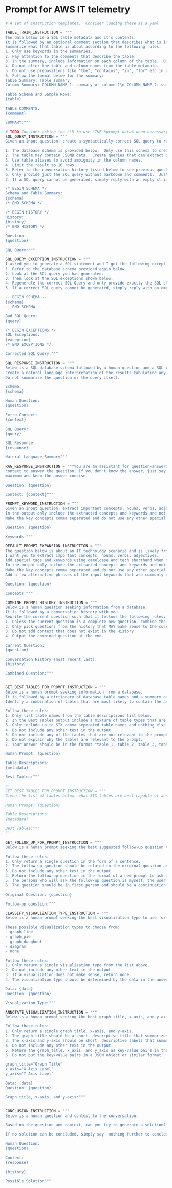 # Prompt for AWS IT telemetry

```python
# A set of instruction templates.  Consider loading these as a yaml

TABLE_TRAIN_INSTRUCTION = """
The data below is a SQL table metadata and it's contents.
It is followed by an optional comment section that describes what is in the table.
Summarize what that table is about according to the following rules:
1. Only use keywords in the summaries.
2. Pay attention to the comments that describe the table.
3. In the summary, include information on each column of the table.  DO NOT ALTER COLUMN NAME IN SUMMARY.
4. Do not alter the table and column names from the table metadata.
5. Do not use prepositions like "the", "contains", "in", "for" etc in any summarizations.
6. Follow the format below for the summary:
Table Summary: Table summary
Column Summary: COLUMN_NAME_1: summary of column 1\n COLUMN_NAME_2: summary of column 2\n

Table Schema and Sample Rows:
{table}

TABLE COMMENTS:
{comment}

SUMMARY:"""

# TODO Consider asking the LLM to use LIKE %prompt_data% when necessary or ambiguous
SQL_QUERY_INSTRUCTION = """
Given an input question, create a syntactically correct SQL query to run for a Postgres database. Follow the following rules:

1. The database schema is provided below.  Only use this schema to create the query.
2. The table may contain JSONB data.  Create queries that can extract data from the JSONB when applicable.
3. Use table aliases to avoid ambiguity in the column names.
4. Limit the result to 10 rows.
5. Refer to the conversation history listed below to see previous questions and results.  Incorporate this into the SQL query if applicable.
6. Only provide just the SQL query without markdown and comments.  Just a query string that can be pasted to psql.
7. If a SQL query cannot be generated, simply reply with an empty string.

/* BEGIN SCHEMA */
Schema and Table Summary:
{schema}
/* END SCHEMA */

/* BEGIN HISTORY */
History:
{history}
/* END HISTORY */

Question:
{question}

SQL Query:"""

SQL_QUERY_EXCEPTION_INSTRUCTION = """
I asked you to generate a SQL statement and I got the following exceptions below while executing the SQL query you generated.  Do the following:
1. Refer to the database schema provided again below.
2. Look at the SQL query you had generated.
3. Then look at the SQL exceptions shown below.
4. Regenerate the correct SQL Query and only provide exactly the SQL statement in the output without any markdown.
5. If a correct SQL query cannot be generated, simply reply with an empty string.

-- BEGIN SCHEMA --
{schema}
-- END SCHEMA --

Bad SQL Query:
{query}

/* BEGIN EXCEPTIONS */
SQL Exceptions:
{exception}
/* END EXCEPTIONS */

Corrected SQL Query:"""

SQL_RESPONSE_INSTRUCTION = """
Below is a SQL database schema followed by a human question and a SQL representation of that question and the SQL response.
Create a natural language interpretation of the results tabulating any data needed for the summary.
Do not summarize the question or the query itself.

Schema:
{schema}

Human Question:
{question}

Extra Context:
{context}

SQL Query:
{query}

SQL Response:
{response}

Natural Language Summary"""

RAG_RESPONSE_INSTRUCTION = """You are an assistant for question-answering tasks. Use the following pieces of retrieved
context to answer the question. If you don't know the answer, just say that you don't know. Use three sentences
maximum and keep the answer concise.

Question: {question}

Context: {context}"""

PROMPT_KEYWORD_INSTRUCTION = """
Given an input question, extract important concepts, nouns, verbs, adjectives.
In the output only include the extracted concepts and keywords and not any of the input data or explanation.
Make the key concepts comma seperated and do not use any other special characters.

Question: {question}

Keywords:"""

DEFAULT_PROMPT_EXPANSION_INSTRUCTION = """
The question below is about an IT technology scenario and is likely from someone having a question about devops, ITOps, infrastructure and application technologies.
I want you to extract important concepts, nouns, verbs, adjectives.
Add special tags and keywords using camelcase and tech shorthand when needed.
In the output only include the extracted concepts and keywords and not any of the input data or explanation.
Make the key concepts comma seperated and do not use any other special characters.
Add a few alternative phrases of the input keywords that are commonly used in IT jargon and could be found in log files and telemetry.

Question: {question}

Concepts:"""

COMBINE_PROMPT_HISTORY_INSTRUCTION = """
Below is a human question seeking information from a database.
It is followed by a conversation history with you.
Rewrite the current question such that it follows the following rules:
1. Unless the current question is a complete new question, combine the thought in the current question with something relevant from the conversation history.
2. Only pick questions from the history that MAY make sense to the current question.
3. Do not add context that does not exist in the History.
4. Output the combined question at the end.

Current Question:
{question}

Conversation History (most recent last):
{history}

Combined Question:"""


GET_BEST_TABLES_FOR_PROMPT_INSTRUCTION = """
Below is a human prompt seeking information from a database.
It is followed by a dictionary of database table names and a summary of the table contents.
Identify a combination of tables that are most likely to contain the answer to the user's prompt.

Follow these rules:
1. Only list table names from the table descriptions list below.
2. In the Best Tables output include a mixture of table types that are best candidates for answering the human prompt.
3. Only include up to SIX comma seperated table names and nothing else.
4. Do not include any other text in the output.
5. Do not include any of the tables that are not relevant to the prompt.
6. Do not explain why the tables are relevant to the prompt.
7. Your answer should be in the format "table_1, table_2, table_3, table_4, table_5, table_6"

Human Prompt: {question}

Table Descriptions:
{metadata}

Best Tables:"""

'''
GET_BEST_TABLES_FOR_PROMPT_INSTRUCTION = """
Given the list of tables below, what SIX tables are best capable of answering the question listed in Human Prompt below?

Human Prompt: {question}

Table Descriptions:
{metadata}

Best Tables:"""
'''

GET_FOLLOW_UP_FOR_PROMPT_INSTRUCTION = """
Below is a human prompt seeking the best suggested follow-up question to ask after the original question.

Follow these rules:
1. Only return a single question in the form of a sentence.
2. The follow-up question should be related to the original question asked.
3. Do not include any other text in the output.
4. Return the follow-up question in the format of a new prompt to ask an LLM
5. The persona who will ask the follow-up question is myself, the user, or a colleague.
6. The question should be in first person and should be a continuation of the original question.

Original Question: {question}

Follow-up question:"""

CLASSIFY_VISUALIZATION_TYPE_INSTRUCTION = """
Below is a human prompt seeking the best visualization type to use for the data  in the answer.

These possible visualization types to choose from:
- graph_line
- graph_pie
- graph_doughnut
- diagram
- none

Follow these rules:
1. Only return a single visualization type from the list above.
2. Do not include any other text in the output.
3. If a visualization does not make sense, return none.
4. The visualization type should be determined by the data in the answer and the question asked.

Data: {data}
Question: {question}

Visualization Type:"""

ANNOTATE_VISUALIZATION_INSTRUCTION = """
Below is a human prompt seeking the best graph title, x-axis, and y-axis for a given question.

Follow these rules:
1. Only return a single graph title, x-axis, and y-axis.
2. The graph title should be a short, descriptive title that summarizes the data in the answer and the question asked.
3. The x-axis and y-axis should be short, descriptive labels that summarize the data in the answer and the question asked.
4. Do not include any other text in the output.
5. Return the graph_title, x_axis, and y_axis as key-value pairs in the format below.
6. Do not put the key/value pairs in a JSON object or similar format.

graph_title="Graph Title"
x_axis="X Axis Label"
y_axis="Y Axis Label"

Data: {data}
Question: {question}

Graph title, x-axis, and y-axis:"""


CONCLUSION_INSTRUCTION = """
Below is a human question and context to the conversation.

Based on the question and context, can you try to generate a solution?

If no solution can be concluded, simply say 'nothing further to conclude'.

Human Question:
{question}

Context:
{response}

{history}

Possible Solution"""
```
